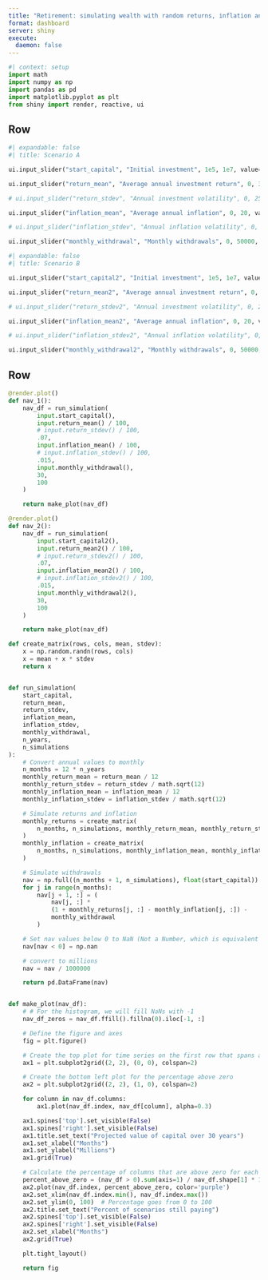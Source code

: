 ```yaml
---
title: "Retirement: simulating wealth with random returns, inflation and withdrawals"
format: dashboard
server: shiny
execute:
  daemon: false
---
```


```python
#| context: setup
import math
import numpy as np
import pandas as pd
import matplotlib.pyplot as plt
from shiny import render, reactive, ui
```

## Row {.flow}


```python
#| expandable: false
#| title: Scenario A

ui.input_slider("start_capital", "Initial investment", 1e5, 1e7, value=2e6, pre="$")

ui.input_slider("return_mean", "Average annual investment return", 0, 30, value=5, step=0.5, post="%")

# ui.input_slider("return_stdev", "Annual investment volatility", 0, 25, value=7, step=0.5, post="%")

ui.input_slider("inflation_mean", "Average annual inflation", 0, 20, value=2.5, step=0.5, post="%")

# ui.input_slider("inflation_stdev", "Annual inflation volatility", 0, 5, value=1.5, step=0.5, post="%")

ui.input_slider("monthly_withdrawal", "Monthly withdrawals", 0, 50000, value=10000, pre="$")
```


```python
#| expandable: false
#| title: Scenario B

ui.input_slider("start_capital2", "Initial investment", 1e5, 1e7, value=2e6, pre="$")

ui.input_slider("return_mean2", "Average annual investment return", 0, 30, value=5, step=0.5, post="%")

# ui.input_slider("return_stdev2", "Annual investment volatility", 0, 25, value=7, step=0.5, post="%")

ui.input_slider("inflation_mean2", "Average annual inflation", 0, 20, value=2.5, step=0.5, post="%")

# ui.input_slider("inflation_stdev2", "Annual inflation volatility", 0, 5, value=1.5, step=0.5, post="%")

ui.input_slider("monthly_withdrawal2", "Monthly withdrawals", 0, 50000, value=8000, step=500, pre="$")
```

## Row

```python
@render.plot()
def nav_1():
    nav_df = run_simulation(
        input.start_capital(),
        input.return_mean() / 100,
        # input.return_stdev() / 100,
        .07,
        input.inflation_mean() / 100,
        # input.inflation_stdev() / 100,
        .015,
        input.monthly_withdrawal(),
        30,
        100
    )

    return make_plot(nav_df)
```

```python
@render.plot()
def nav_2():
    nav_df = run_simulation(
        input.start_capital2(),
        input.return_mean2() / 100,
        # input.return_stdev2() / 100,
        .07,
        input.inflation_mean2() / 100,
        # input.inflation_stdev2() / 100,
        .015,
        input.monthly_withdrawal2(),
        30,
        100
    )

    return make_plot(nav_df)
```


```python
def create_matrix(rows, cols, mean, stdev):
    x = np.random.randn(rows, cols)
    x = mean + x * stdev
    return x


def run_simulation(
    start_capital,
    return_mean,
    return_stdev,
    inflation_mean,
    inflation_stdev,
    monthly_withdrawal,
    n_years,
    n_simulations
):
    # Convert annual values to monthly
    n_months = 12 * n_years
    monthly_return_mean = return_mean / 12
    monthly_return_stdev = return_stdev / math.sqrt(12)
    monthly_inflation_mean = inflation_mean / 12
    monthly_inflation_stdev = inflation_stdev / math.sqrt(12)

    # Simulate returns and inflation
    monthly_returns = create_matrix(
        n_months, n_simulations, monthly_return_mean, monthly_return_stdev
    )
    monthly_inflation = create_matrix(
        n_months, n_simulations, monthly_inflation_mean, monthly_inflation_stdev
    )

    # Simulate withdrawals
    nav = np.full((n_months + 1, n_simulations), float(start_capital))
    for j in range(n_months):
        nav[j + 1, :] = (
            nav[j, :] *
            (1 + monthly_returns[j, :] - monthly_inflation[j, :]) -
            monthly_withdrawal
        )

    # Set nav values below 0 to NaN (Not a Number, which is equivalent to NA in R)
    nav[nav < 0] = np.nan

    # convert to millions
    nav = nav / 1000000

    return pd.DataFrame(nav)


def make_plot(nav_df):
    # # For the histogram, we will fill NaNs with -1
    nav_df_zeros = nav_df.ffill().fillna(0).iloc[-1, :]

    # Define the figure and axes
    fig = plt.figure()

    # Create the top plot for time series on the first row that spans all columns
    ax1 = plt.subplot2grid((2, 2), (0, 0), colspan=2)

    # Create the bottom left plot for the percentage above zero
    ax2 = plt.subplot2grid((2, 2), (1, 0), colspan=2)

    for column in nav_df.columns:
        ax1.plot(nav_df.index, nav_df[column], alpha=0.3)

    ax1.spines['top'].set_visible(False)
    ax1.spines['right'].set_visible(False)
    ax1.title.set_text("Projected value of capital over 30 years")
    ax1.set_xlabel("Months")
    ax1.set_ylabel("Millions")
    ax1.grid(True)

    # Calculate the percentage of columns that are above zero for each date and plot (bottom left plot)
    percent_above_zero = (nav_df > 0).sum(axis=1) / nav_df.shape[1] * 100
    ax2.plot(nav_df.index, percent_above_zero, color='purple')
    ax2.set_xlim(nav_df.index.min(), nav_df.index.max())
    ax2.set_ylim(0, 100)  # Percentage goes from 0 to 100
    ax2.title.set_text("Percent of scenarios still paying")
    ax2.spines['top'].set_visible(False)
    ax2.spines['right'].set_visible(False)
    ax2.set_xlabel("Months")
    ax2.grid(True)

    plt.tight_layout()

    return fig
```

